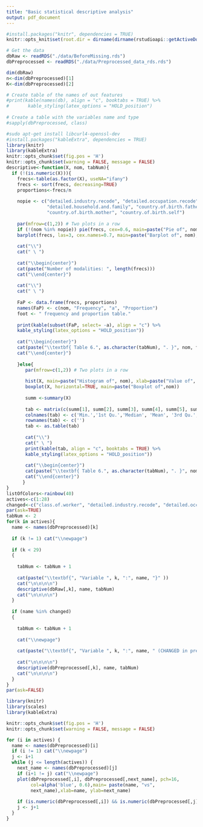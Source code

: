 ```yaml
---
title: "Basic statistical descriptive analysis"
output: pdf_document
---
```


```r
#install.packages("knitr", dependencies = TRUE)
knitr::opts_knit$set(root.dir = dirname(dirname(rstudioapi::getActiveDocumentContext()$path)))
```

```r
# Get the data
dbRaw <- readRDS("./data/BeforeMissing.rds")
dbPreprocessed <- readRDS("./data/Preprocessed_data_rds.rds")
```
```r
dim(dbRaw)
n<-dim(dbPreprocessed)[1]
K<-dim(dbPreprocessed)[2]

# Create table of the names of out features
#print(kable(names(db), align = "c", booktabs = TRUE) %>%
#       kable_styling(latex_options = "HOLD_position")
      
# Create a table with the variables name and type
#sapply(dbPreprocessed, class)
```

\newpage
```r
#sudo apt-get install libcurl4-openssl-dev
#install.packages("kableExtra", dependencies = TRUE)
library(knitr)
library(kableExtra)
knitr::opts_chunk$set(fig.pos = 'H')                   
knitr::opts_chunk$set(warning = FALSE, message = FALSE) 
descriptive<-function(X, nom, tabNum){
  if (!(is.numeric(X))){
    frecs<-table(as.factor(X), useNA="ifany")
    frecs <- sort(frecs, decreasing=TRUE)
    proportions<-frecs/n
    
    nopie <- c("detailed.industry.recode", "detailed.occupation.recode",  
               "detailed.household.and.family", "country.of.birth.father", 
               "country.of.birth.mother", "country.of.birth.self")
    
    par(mfrow=c(1,2)) # Two plots in a row
    if (!(nom %in% nopie)) pie(frecs, cex=0.6, main=paste("Pie of", nom))
    barplot(frecs, las=3, cex.names=0.7, main=paste("Barplot of", nom), col=listOfColors)
    
    cat("\\")
    cat(" \ ")
    
    cat("\\begin{center}")
    cat(paste("Number of modalities: ", length(frecs)))
    cat("\\end{center}")
    
    cat("\\")
    cat(" \ ")
   
    FaP <- data.frame(frecs, proportions)
    names(FaP) <- c(nom, "Frequency", "a", "Proportion")
    foot <- " frequency and proportion table."
    
    print(kable(subset(FaP, select= -a), align = "c") %>%
    kable_styling(latex_options = "HOLD_position"))
      
    cat("\\begin{center}")
    cat(paste("\\textbf{ Table 6.", as.character(tabNum), ". }", nom, foot, sep = ""))
    cat("\\end{center}")
     
    }else{
       par(mfrow=c(1,2)) # Two plots in a row
       
       hist(X, main=paste("Histogram of", nom), xlab=paste("Value of", nom))
       boxplot(X, horizontal=TRUE, main=paste("Boxplot of",nom))
       
       summ <-summary(X)
       
       tab <- matrix(c(summ[1], summ[2], summ[3], summ[4], summ[5], summ[6], sd(X, na.rm=TRUE), sd(X, na.rm=TRUE)/mean(X, na.rm=TRUE), sum(is.na(X))), ncol=9, byrow=TRUE)
       colnames(tab) <- c('Min.','1st Qu.','Median', 'Mean', '3rd Qu.', 'Max.', 'sd', 'vc.', 'Missing')
       rownames(tab) <- c('')
       tab <- as.table(tab)
        
       cat("\\")
       cat(" \ ")
       print(kable(tab, align = "c", booktabs = TRUE) %>%
       kable_styling(latex_options = "HOLD_position"))
       
       cat("\\begin{center}")
       cat(paste("\\textbf{ Table 6.", as.character(tabNum), ". }", nom, " extended Summary Statistics.", sep = ""))
       cat("\\end{center}")
      }
}
listOfColors<-rainbow(40)
actives<-c(1:28)
changed<-c("class.of.worker", "detailed.industry.recode", "detailed.occupation.recode", "major.industry.code", "major.occupation.code", "hispanic.origin", "country.of.birth.father", "country.of.birth.mother", "country.of.birth.self", "veterans.benefits")
par(ask=TRUE)
tabNum <- 2
for(k in actives){
  name <- names(dbPreprocessed)[k]
  
  if (k != 1) cat("\\newpage")
  
  if (k < 29)
  {
    
    tabNum <- tabNum + 1
      
    cat(paste("\\textbf{", "Variable ", k, ":", name, "}" ))
    cat("\n\n\n\n")
    descriptive(dbRaw[,k], name, tabNum)
    cat("\n\n\n\n")
  }
  
  if (name %in% changed)
  {
    
    tabNum <- tabNum + 1
    
    cat("\\newpage")
    
    cat(paste("\\textbf{", "Variable ", k, ":", name, " (CHANGED in preprocessing)}" ))
    
    cat("\n\n\n\n")
    descriptive(dbPreprocessed[,k], name, tabNum)
    cat("\n\n\n\n")
  }
}
par(ask=FALSE)
```
\newpage
\section{Bivariate analysis}
```r
library(knitr)
library(scales)
library(kableExtra)

knitr::opts_chunk$set(fig.pos = 'H')                    
knitr::opts_chunk$set(warning = FALSE, message = FALSE) 

for (i in actives) {
  name <- names(dbPreprocessed)[i]
  if (i != 1) cat("\\newpage")
  j <- i+1
  while (j <= length(actives)) {
    next_name <- names(dbPreprocessed)[j]
    if (i+1 != j) cat("\\newpage")
    plot(dbPreprocessed[,i], dbPreprocessed[,next_name], pch=16, 
         col=alpha('blue', 0.6),main= paste(name, "vs", 
         next_name),xlab=name, ylab=next_name)
    
    if (is.numeric(dbPreprocessed[,i]) && is.numeric(dbPreprocessed[,j])) cat(paste("Correlation between ", name, " and ", next_name, ": ", cor(dbPreprocessed[,i], dbPreprocessed[,j]))) 
    j <- j+1
  }
}
```
